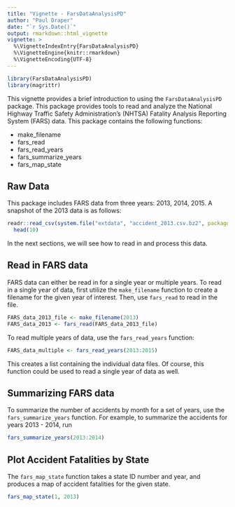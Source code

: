 ```yaml
---
title: "Vignette - FarsDataAnalysisPD"
author: "Paul Draper"
date: "`r Sys.Date()`"
output: rmarkdown::html_vignette
vignette: >
  %\VignetteIndexEntry{FarsDataAnalysisPD}
  %\VignetteEngine{knitr::rmarkdown}  
  %\VignetteEncoding{UTF-8}
---
```


```r
library(FarsDataAnalysisPD)
library(magrittr)
```

This vignette provides a brief introduction to using the `FarsDataAnalysisPD` package. This package provides tools to read and analyze the National Highway Traffic Safety Administration's (NHTSA) Fatality Analysis Reporting System (FARS) data. This package contains the following functions:

* make_filename
* fars_read
* fars_read_years
* fars_summarize_years
* fars_map_state

## Raw Data

This package includes FARS data from three years: 2013, 2014, 2015. A snapshot of the 2013 data is as follows:

```r
readr::read_csv(system.file("extdata", "accident_2013.csv.bz2", package = "FarsDataAnalysisPD")) %>% 
  head(10)
```

In the next sections, we will see how to read in and process this data.

## Read in FARS data

FARS data can either be read in for a single year or multiple years. To read in a single year of data, first utilize the `make_filename` function to create a filename for the given year of interest. Then, use `fars_read` to read in the file.

```r
FARS_data_2013_file <- make_filename(2013)
FARS_data_2013 <- fars_read(FARS_data_2013_file)
```

To read multiple years of data, use the `fars_read_years` function:

```r
FARS_data_multiple <- fars_read_years(2013:2015)
```

This creates a list containing the individual data files. Of course, this function could be used to read a single year of data as well.

## Summarizing FARS data

To summarize the number of accidents by month for a set of years, use the `fars_summarize_years` function. For example, to summarize the accidents for years 2013 - 2014, run

```r
fars_summarize_years(2013:2014)
```

## Plot Accident Fatalities by State

The `fars_map_state` function takes a state ID number and year, and produces a map of accident fatalities for the given state. 

```r
fars_map_state(1, 2013)
```

